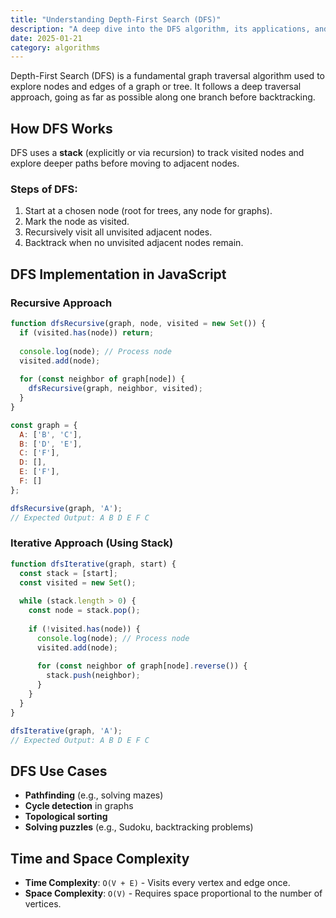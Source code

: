 ```yaml
---
title: "Understanding Depth-First Search (DFS)"
description: "A deep dive into the DFS algorithm, its applications, and implementations."
date: 2025-01-21
category: algorithms
---
```


Depth-First Search (DFS) is a fundamental graph traversal algorithm used to explore nodes and edges of a graph or tree. It follows a deep traversal approach, going as far as possible along one branch before backtracking.

## How DFS Works

DFS uses a **stack** (explicitly or via recursion) to track visited nodes and explore deeper paths before moving to adjacent nodes.

### Steps of DFS:
1. Start at a chosen node (root for trees, any node for graphs).
2. Mark the node as visited.
3. Recursively visit all unvisited adjacent nodes.
4. Backtrack when no unvisited adjacent nodes remain.

## DFS Implementation in JavaScript

### Recursive Approach

```javascript
function dfsRecursive(graph, node, visited = new Set()) {
  if (visited.has(node)) return;
  
  console.log(node); // Process node
  visited.add(node);
  
  for (const neighbor of graph[node]) {
    dfsRecursive(graph, neighbor, visited);
  }
}

const graph = {
  A: ['B', 'C'],
  B: ['D', 'E'],
  C: ['F'],
  D: [],
  E: ['F'],
  F: []
};

dfsRecursive(graph, 'A');
// Expected Output: A B D E F C
```

### Iterative Approach (Using Stack)

```javascript
function dfsIterative(graph, start) {
  const stack = [start];
  const visited = new Set();
  
  while (stack.length > 0) {
    const node = stack.pop();
    
    if (!visited.has(node)) {
      console.log(node); // Process node
      visited.add(node);
      
      for (const neighbor of graph[node].reverse()) {
        stack.push(neighbor);
      }
    }
  }
}

dfsIterative(graph, 'A');
// Expected Output: A B D E F C
```

## DFS Use Cases
- **Pathfinding** (e.g., solving mazes)
- **Cycle detection** in graphs
- **Topological sorting**
- **Solving puzzles** (e.g., Sudoku, backtracking problems)

## Time and Space Complexity
- **Time Complexity**: `O(V + E)` - Visits every vertex and edge once.
- **Space Complexity**: `O(V)` - Requires space proportional to the number of vertices.